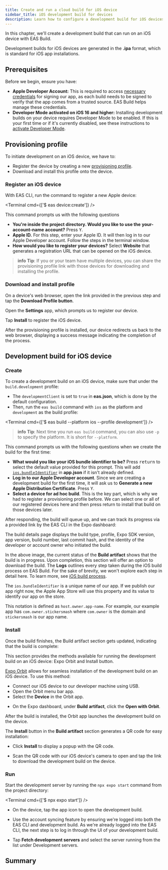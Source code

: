 ```yaml
---
title: Create and run a cloud build for iOS device
sidebar_title: iOS development build for devices
description: Learn how to configure a development build for iOS devices using EAS Build.
---
```



In this chapter, we'll create a development build that can run on an iOS device with EAS Build.

Development builds for iOS devices are generated in the **.ipa** format, which is standard for iOS app installations.

## Prerequisites

Before we begin, ensure you have:

- **Apple Developer Account:** This is required to access [necessary credentials](/app-signing/app-credentials/#ios) for signing our app, as each build needs to be signed to verify that the app comes from a trusted source. EAS Build helps manage these credentials.
- **Developer Mode activated on iOS 16 and higher:** Installing development builds on your device requires Developer Mode to be enabled. If this is your first time or if it's currently disabled, see these instructions to [activate Developer Mode](/guides/ios-developer-mode/).

## Provisioning profile

To initiate development on an iOS device, we have to:

- Register the device by creating a new [provisioning profile](/app-signing/app-credentials/#provisioning-profiles).
- Download and install this profile onto the device.

<Step label="1">

### Register an iOS device

With EAS CLI, run the command to register a new Apple device:

<Terminal cmd={['$ eas device:create']} />

This command prompts us with the following questions

- **You're inside the project directory. Would you like to use the** **your-account-name** **account?** Press <kbd>Y</kbd>.
- **Apple ID.** For this step, enter your Apple ID. It will then log in to our Apple Developer account. Follow the steps in the terminal window.
- **How would you like to register your devices?** Select **Website** that generates a registration URL that can be opened on the iOS device.

> **info** **Tip**: If you or your team have multiple devices, you can share the provisioning profile link with those devices for downloading and installing the profile.

</Step>

<Step label="2">

### Download and install profile

On a device's web browser, open the link provided in the previous step and tap the **Download Profile button**.

<ContentSpotlight
  alt="Download the provisioning profile"
  src="/static/images/tutorial/eas/ios-ad-hoc-01.jpg"
  className="max-w-[240px]"
/>

Open the **Settings** app, which prompts us to register our device.

<ContentSpotlight
  alt="Install the provisioning profile"
  src="/static/images/tutorial/eas/ios-ad-hoc-02.jpg"
  className="max-w-[240px]"
/>

Tap **Install** to register the iOS device.

<ContentSpotlight
  alt="Provisioning profile installed successfully"
  src="/static/images/tutorial/eas/ios-ad-hoc-03.jpg"
  className="max-w-[240px]"
/>

After the provisioning profile is installed, our device redirects us back to the web browser, displaying a success message indicating the completion of the process.

</Step>

## Development build for iOS device

<Step label="1">

### Create

To create a development build on an iOS device, make sure that under the `build.development` profile:

- The `developmentClient` is set to `true` in **eas.json**, which is done by the default configuration.
- Then, run the `eas build` command with `ios` as the platform and `development` as the build profile:

<Terminal cmd={['$ eas build --platform ios --profile development']} />

> **info** **Tip**: Next time you run `eas build` command, you can also use `-p` to specify the platform. It is short for `--platform`.

This command prompts us with the following questions when we create the build for the first time:

- **What would you like your iOS bundle identifier to be?** Press <kbd>return</kbd> to select the default value provided for this prompt. This will add [`ios.bundleIdentifier`](/versions/latest/config/app/#package) in **app.json** if it isn't already defined.
- **Log in to our Apple Developer account**. Since we are creating a development build for the first time, it will ask us to **Generate a new Apple Distribution Certificate**. Press <kbd>Y</kbd>.
- **Select a device for ad hoc build**. This is the key part, which is why we had to register a provisioning profile before. We can select one or all of our registered devices here and then press return to install that build on those devices later.

After responding, the build will queue up, and we can track its progress via a provided link by the EAS CLI in the Expo dashboard:

<ContentSpotlight
  alt="iOS preview build details and progress in Expo dashboard"
  src="/static/images/tutorial/eas/ios-build.png"
  className="max-w-[800px]"
/>

<Collapsible summary="What does a build details page contain?">

The build details page displays the build type, profile, Expo SDK version, app version, build number, last commit hash, and the identity of the developer or account owner who initiated the build.

In the above image, the current status of the **Build artifact** shows that the build is in progress. Upon completion, this section will offer an option to download the build. The **Logs** outlines every step taken during the iOS build process on EAS Build. For the sake of brevity, we won't explore each step in detail here. To learn more, see [iOS build process](/build-reference/ios-builds/).

</Collapsible>

<Collapsible summary="What is iOS bundle identifier?">

The `ios.bundleIdentifier` is a unique name of our app. If we publish our app right now, the Apple App Store will use this property and its value to identify our app on the store.

This notation is defined as `host.owner.app-name`. For example, our example app has `com.owner.stickersmash` where `com.owner` is the domain and `stickersmash` is our app name.

</Collapsible>

</Step>

<Step label="2">

### Install

Once the build finishes, the Build artifact section gets updated, indicating that the build is complete:

<ContentSpotlight
  alt="Build artifact gives the option to download development build for iOS devices and emulators"
  src="/static/images/tutorial/eas/ios-build-artifact.png"
/>

This section provides the methods available for running the development build on an iOS device: Expo Orbit and Install button.

[Expo Orbit](https://expo.dev/orbit) allows for seamless installation of the development build on an iOS device. To use this method:

- Connect our iOS device to our developer machine using USB.
- Open the Orbit menu bar app.
- Select the **Device** in the Orbit app.

<ContentSpotlight
  alt="Open with Orbit button on Expo dashboard in Build artifact"
  src="/static/images/tutorial/eas/ios-orbit.png"
  className="max-w-[300px]"
/>

- On the Expo dashboard, under **Build artifact**, click the **Open with Orbit**.

After the build is installed, the Orbit app launches the development build on the device.

<Collapsible summary="Alternate: Use the Install button and QR code">

The **Install** button in the **Build artifact** section generates a QR code for easy installation:

- Click **Install** to display a popup with the QR code.

<ContentSpotlight
  alt="Install button generates a QR code for easy installation on iOS devices and emulators"
  src="/static/images/tutorial/eas/ios-qr-code.png"
  className="max-w-[480px]"
/>

- Scan the QR code with our iOS device's camera to open and tap the link to download the development build on the device.

</Collapsible>

</Step>

<Step label="3">

### Run

Start the development server by running the `npx expo start` command from the project directory:

<Terminal cmd={['$ npx expo start']} />

- On the device, tap the app icon to open the development build.

<ContentSpotlight
  alt="Development build's launcher UI on iOS device"
  src="/static/images/tutorial/eas/ios-dev-build-01.jpg"
  className="max-w-[240px]"
/>

- Use the account syncing feature by ensuring we're logged into both the EAS CLI and development build. As we're already logged into the EAS CLI, the next step is to log in through the UI of your development build.

<ContentSpotlight
  alt="Modal to login to Expo account on iOS device"
  src="/static/images/tutorial/eas/ios-dev-build-02.jpg"
  className="max-w-[240px]"
/>

- Tap **Fetch development servers** and select the server running from the list under Development servers.

<ContentSpotlight
  alt="Fetching development servers to connect"
  src="/static/images/tutorial/eas/ios-dev-build-03.jpg"
  className="max-w-[240px]"
/>

</Step>

## Summary

<ProgressTracker
  currentChapterIndex={3}
  name="EAS_TUTORIAL"
  summary="We successfully used EAS Build to create and run development builds on iOS devices."
  nextChapterDescription="In the next chapter, learn how to configure our app config to install multiple app variants on a single device."
  nextChapterTitle="Configure multiple app variants"
  nextChapterLink="/tutorial/eas/multiple-app-variants/"
/>
